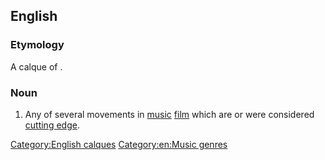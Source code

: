 {{wikipedia}}
==English==

===Etymology===
A calque of {{etyl|fr|-}} {{term|Nouvelle Vague|lang=fr}}.

===Noun===
{{en-noun|head=[[new|New]] [[wave|Wave]]|-}}

# Any of several movements in [[music]] [[film]] which are or were considered [[cutting edge]].

[[Category:English calques]]
[[Category:en:Music genres]]